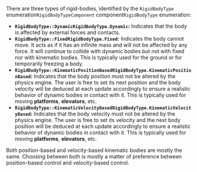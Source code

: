 
There are three types of rigid-bodies, identified by the <rapier>`RigidBodyType` enumeration</rapier><bevy>`RigidBodyTypeComponent` component</bevy><js>`RigidBodyType` enumeration</js>:

* **<notjs>`RigidBodyType::Dynamic`</notjs><js>`RigidBodyType.Dynamic`</js>:** Indicates that the body is affected by
  external forces and contacts.
* **<notjs>`RigidBodyType::Fixed`</notjs><js>`RigidBodyType.Fixed`</js>:** Indicates the body cannot move. It acts as
  if it has an infinite mass and will not be affected by any force. It will continue to collide with dynamic bodies but
  not with fixed nor with kinematic bodies. This is typically used for the ground or for temporarily freezing a body.
* **<notjs>`RigidBodyType::KinematicPositionBased`</notjs><js>`RigidBodyType.KinematicPositionBased`</js>:** Indicates
  that the body position must not be altered by the physics engine. The user is free to set its next position and the
  body velocity will be deduced at each update accordingly to ensure a realistic behavior of dynamic bodies in contact
  with it. This is typically used for moving **platforms**, **elevators**, etc.
* **<notjs>`RigidBodyType::KinematicVelocityBased`</notjs><js>`RigidBodyType.KinematicVelocityBased`</js>:** Indicates
  that the body velocity must not be altered by the physics engine. The user is free to set its velocity and the next
  body position will be deduced at each update accordingly to ensure a realistic behavior of dynamic bodies in contact
  with it. This is typically used for moving **platforms**, **elevators**, etc.

Both position-based and velocity-based kinematic bodies are mostly the same. Choosing between both is mostly a matter of
preference between position-based control and velocity-based control.
